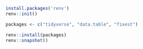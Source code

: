 ```r
install.packages('renv')
renv::init()
```


```r
packages <- c("tidyverse", "data.table", "fixest")

renv::install(packages)
renv::snapshot()
```